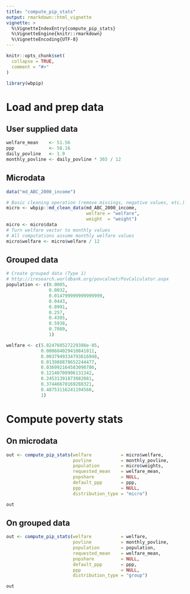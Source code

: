 ```yaml
---
title: "compute_pip_stats"
output: rmarkdown::html_vignette
vignette: >
  %\VignetteIndexEntry{compute_pip_stats}
  %\VignetteEngine{knitr::rmarkdown}
  %\VignetteEncoding{UTF-8}
---
```


```r
knitr::opts_chunk$set(
  collapse = TRUE,
  comment = "#>"
)
```

```r
library(wbpip)
```

# Load and prep data
## User supplied data
```r
welfare_mean    <- 51.56
ppp             <- 58.16
daily_povline   <- 1.9
monthly_povline <- daily_povline * 365 / 12
```


## Microdata
```r
data("md_ABC_2000_income")

# Basic cleaning operation (remove missings, negative values, etc.)
micro <- wbpip::md_clean_data(md_ABC_2000_income, 
                              welfare = "welfare", 
                              weight  = "weight")
micro <- micro$data
# Turn welfare vector to monthly values
# All computations assume monthly welfare values
micro$welfare <- micro$welfare / 12
```

## Grouped data
```r
# Create grouped data (Type 1)
# http://iresearch.worldbank.org/povcalnet/PovCalculator.aspx
population <- c(0.0005,
                0.0032,
                0.014799999999999999,
                0.0443,
                0.0991,
                0.257,
                0.4385,
                0.5938,
                0.7089,
                1)

welfare <- c(5.824760527229386e-05,
             0.000604029410841011,
             0.0037949334793616948,
             0.013988878652244477,
             0.036992164583098786,
             0.12140708906131342,
             0.24531391873082081,
             0.37446670169288321,
             0.48753116241194566,
             1)
```

# Compute poverty stats
## On microdata
```r

out <- compute_pip_stats(welfare           = micro$welfare,
                         povline           = monthly_povline,
                         population        = micro$weights,
                         requested_mean    = welfare_mean,
                         popshare          = NULL,
                         default_ppp       = ppp,
                         ppp               = NULL,
                         distribution_type = "micro")

out

```

## On grouped data
```r

out <- compute_pip_stats(welfare           = welfare,
                         povline           = monthly_povline,
                         population        = population,
                         requested_mean    = welfare_mean,
                         popshare          = NULL,
                         default_ppp       = ppp,
                         ppp               = NULL,
                         distribution_type = "group")

out

```
